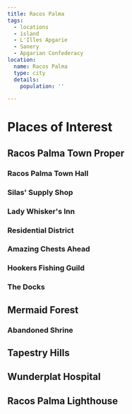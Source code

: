 ```yaml
---
title: Racos Palma
tags:
  - locations
  - island
  - L'Illes Apgarie
  - Sanery
  - Apgarian Confederacy
location:
  name: Racos Palma
  type: city
  details:
    population: ''

---
```


# Places of Interest

## Racos Palma Town Proper

### Racos Palma Town Hall

### Silas' Supply Shop

### Lady Whisker's Inn

### Residential District

### Amazing Chests Ahead

### Hookers Fishing Guild

### The Docks

## Mermaid Forest

### Abandoned Shrine

## Tapestry Hills

## Wunderplat Hospital

## Racos Palma Lighthouse
